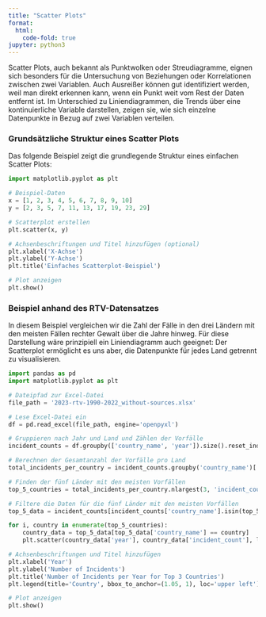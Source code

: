 ```yaml
---
title: "Scatter Plots"
format:
  html:
    code-fold: true
jupyter: python3 
---
```


Scatter Plots, auch bekannt als Punktwolken oder Streudiagramme, eignen sich besonders für die Untersuchung von Beziehungen oder Korrelationen zwischen zwei Variablen. Auch Ausreißer können gut identifiziert werden, weil man direkt erkennen kann, wenn ein Punkt weit vom Rest der Daten entfernt ist. Im Unterschied zu Liniendiagrammen, die Trends über eine kontinuierliche Variable darstellen, zeigen sie, wie sich einzelne Datenpunkte in Bezug auf zwei Variablen verteilen. 

### Grundsätzliche Struktur eines Scatter Plots 

Das folgende Beispiel zeigt die grundlegende Struktur eines einfachen Scatter Plots: 

```python
import matplotlib.pyplot as plt

# Beispiel-Daten
x = [1, 2, 3, 4, 5, 6, 7, 8, 9, 10]
y = [2, 3, 5, 7, 11, 13, 17, 19, 23, 29]

# Scatterplot erstellen
plt.scatter(x, y)

# Achsenbeschriftungen und Titel hinzufügen (optional)
plt.xlabel('X-Achse')
plt.ylabel('Y-Achse')
plt.title('Einfaches Scatterplot-Beispiel')

# Plot anzeigen
plt.show()
```

### Beispiel anhand des RTV-Datensatzes 

In diesem Beispiel vergleichen wir die Zahl der Fälle in den drei Ländern mit den meisten Fällen rechter Gewalt über die Jahre hinweg. Für diese Darstellung wäre prinzipiell ein Liniendiagramm auch geeignet: Der Scatterplot ermöglicht es uns aber, die Datenpunkte für jedes Land getrennt zu visualisieren. 

```python
import pandas as pd
import matplotlib.pyplot as plt

# Dateipfad zur Excel-Datei
file_path = '2023-rtv-1990-2022_without-sources.xlsx'

# Lese Excel-Datei ein
df = pd.read_excel(file_path, engine='openpyxl')

# Gruppieren nach Jahr und Land und Zählen der Vorfälle
incident_counts = df.groupby(['country_name', 'year']).size().reset_index(name='incident_count')

# Berechnen der Gesamtanzahl der Vorfälle pro Land
total_incidents_per_country = incident_counts.groupby('country_name')['incident_count'].sum().reset_index()

# Finden der fünf Länder mit den meisten Vorfällen
top_5_countries = total_incidents_per_country.nlargest(3, 'incident_count')['country_name']

# Filtere die Daten für die fünf Länder mit den meisten Vorfällen
top_5_data = incident_counts[incident_counts['country_name'].isin(top_5_countries)]

for i, country in enumerate(top_5_countries):
    country_data = top_5_data[top_5_data['country_name'] == country]
    plt.scatter(country_data['year'], country_data['incident_count'], label=country)

# Achsenbeschriftungen und Titel hinzufügen
plt.xlabel('Year')
plt.ylabel('Number of Incidents')
plt.title('Number of Incidents per Year for Top 3 Countries')
plt.legend(title='Country', bbox_to_anchor=(1.05, 1), loc='upper left')

# Plot anzeigen
plt.show()
``` 



